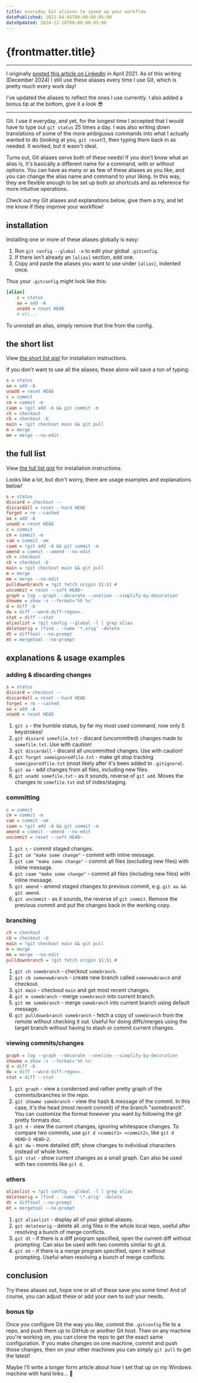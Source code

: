 ```yaml
---
title: everyday Git aliases to speed up your workflow
datePublished: 2021-04-05T00:00:00-05:00
dateUpdated: 2024-12-18T00:00:00-05:00
---
```




# {frontmatter.title}

<ArticleHeader
  datePublished={frontmatter.datePublished}
  dateUpdated={frontmatter.dateUpdated}
/>

---

I originally [posted this article on LinkedIn](https://www.linkedin.com/pulse/everyday-git-aliases-speed-up-your-workflow-benjamin-wilson/) in April 2021. As of this writing (December 2024) I still use these aliases every time I use Git, which is pretty much every work day!

I've updated the aliases to reflect the ones I use currently. I also added a bonus tip at the bottom, give it a look 😎

---

Git. I use it everyday, and yet, for the longest time I accepted that I would have to type out `git status` 25 times a day. I was also writing down translations of some of the more ambiguous commands into what I actually wanted to do (looking at you, `git reset`!), then typing them back in as needed. It worked, but it wasn't ideal.

Turns out, Git aliases serve both of these needs! If you don't know what an alias is, it's basically a different name for a command, with or without options. You can have as many or as few of these aliases as you like, and you can change the alias name and command to your liking. In this way, they are flexible enough to be set up both as shortcuts and as reference for more intuitive operations.

Check out my Git aliases and explanations below, give them a try, and let me know if they improve your workflow!

## installation

Installing one or more of these aliases globally is easy:

1. Run `git config --global -e` to edit your global `.gitconfig`.
1. If there isn't already an `[alias]` section, add one.
1. Copy and paste the aliases you want to use under `[alias]`, indented once.

Thus your `.gitconfig` might look like this:

```ini
[alias]
    s = status
    aa = add -A
    unadd = reset HEAD
    # etc...
```

To uninstall an alias, simply remove that line from the config.

## the short list

View [the short list gist](https://gist.github.com/benwilson34/58736ab2b55f7b69f68a0d71d388c072) for installation instructions.

If you don't want to use all the aliases, these alone will save a ton of typing:

```ini
s = status
aa = add -A
unadd = reset HEAD
c = commit
cm = commit -m
caam = !git add -A && git commit -m
ch = checkout
cb = checkout -b
main = !git checkout main && git pull
m = merge
mm = merge --no-edit
```

## the full list

View [the full list gist](https://gist.github.com/benwilson34/0a7c031250f0cb21c938402291d32203) for installation instructions.

Looks like a lot, but don't worry, there are usage examples and explanations below!

```ini
s = status
discard = checkout --
discardall = reset --hard HEAD
forget = rm --cached
aa = add -A
unadd = reset HEAD
c = commit
cm = commit -m
cam = commit -am
caam = !git add -A && git commit -m
amend = commit --amend --no-edit
ch = checkout
cb = checkout -b
main = !git checkout main && git pull
m = merge
mm = merge --no-edit
pulldownbranch = !git fetch origin $1:$1 #
uncommit = reset --soft HEAD~
graph = log --graph --decorate --oneline --simplify-by-decoration
showme = show -s --format='%h %s'
d = diff -b
dw = diff --word-diff-regex=.
stat = diff --stat
aliaslist = !git config --global -l | grep alias
deleteorig = !find . -name '*.orig' -delete
dt = difftool --no-prompt
mt = mergetool --no-prompt
```

## explanations & usage examples

### adding & discarding changes

```ini
s = status
discard = checkout --
discardall = reset --hard HEAD
forget = rm --cached
aa = add -A
unadd = reset HEAD
```

1. `git s` - the humble status, by far my most used command, now only 5 keystrokes!
1. `git discard somefile.txt` - discard (uncommitted) changes made to `somefile.txt`. Use with caution!
1. `git discardall` - discard all uncommitted changes. Use with caution!
1. `git forget someignoredfile.txt` - make git stop tracking `someignoredfile.txt` (most likely after it's been added to `.gitignore`).
1. `git aa` - add changes from all files, including new files.
1. `git unadd somefile.txt` - as it sounds, reverse of `git add`. Moves the changes to `somefile.txt` out of index/staging.

### committing

```ini
c = commit
cm = commit -m
cam = commit -am
caam = !git add -A && git commit -m
amend = commit --amend --no-edit
uncommit = reset --soft HEAD~
```

1. `git c` - commit staged changes.
1. `git cm "make some change"` - commit with inline message.
1. `git cam "make some change"` - commit all files (excluding new files) with inline message.
1. `git caam "make some change"` - commit all files (including new files) with inline message.
1. `git amend` - amend staged changes to previous commit, e.g. `git aa && git amend`.
1. `git uncommit` - as it sounds, the reverse of `git commit`. Remove the previous commit and put the changes back in the working copy.

### branching

```ini
ch = checkout
cb = checkout -b
main = !git checkout main && git pull
m = merge
mm = merge --no-edit
pulldownbranch = !git fetch origin $1:$1 #
```

1. `git ch somebranch` - checkout `somebranch`.
1. `git cb somenewbranch` - create new branch called `somenewbranch` and checkout.
1. `git main` - checkout `main` and get most recent changes.
1. `git m somebranch` - merge `somebranch` into current branch.
1. `git mm somebranch` - merge `somebranch` into current branch using default message.
1. `git pulldownbranch somebranch` - fetch a copy of `somebranch` from the remote without checking it out. Useful for doing diffs/merges using the target branch without having to stash or commit current changes.

### viewing commits/changes

```ini
graph = log --graph --decorate --oneline --simplify-by-decoration
showme = show -s --format='%h %s'
d = diff -b
dw = diff --word-diff-regex=.
stat = diff --stat
```

1. `git graph` - view a condensed and rather pretty graph of the commits/branches in the repo.
1. `git showme somebranch` - view the hash & message of the commit. In this case, it's the head (most recent commit) of the branch "somebranch". You can customize the format however you want by following the git pretty formats doc.
1. `git d` - view the current changes, ignoring whitespace changes. To compare two commits, use `git d <commit1> <commit2>`, like `git d HEAD~3 HEAD~2`.
1. `git dw` - more detailed diff; show changes to individual characters instead of whole lines.
1. `git stat` - show current changes as a small graph. Can also be used with two commits like `git d`.

### others

```ini
aliaslist = !git config --global -l | grep alias
deleteorig = !find . -name '\*.orig' -delete
dt = difftool --no-prompt
mt = mergetool --no-prompt
```

1. `git aliaslist` - display all of your global aliases.
1. `git deleteorig` - delete all .orig files in the whole local repo, useful after resolving a bunch of merge conflicts.
1. `git dt` - if there is a diff program specified, open the current diff without prompting. Can also be used with two commits similar to git d.
1. `git mt` - if there is a merge program specified, open it without prompting. Useful when resolving a bunch of merge conflicts.

## conclusion

Try these aliases out, hope one or all of these save you some time! And of course, you can adjust these or add your own to suit your needs.

### bonus tip

Once you configure Git the way you like, commit the `.gitconfig` file to a repo, and push them up to GitHub or another Git host. Then on any machine you're working on, you can clone the repo to get the exact same configuration. If you make changes on one machine, commit and push those changes, then on your other machines you can simply `git pull` to get the latest!

Maybe I'll write a longer form article about how I set that up on my Windows machine with hard links... 🤔
